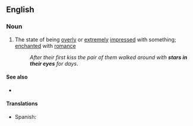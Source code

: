 ==English==

===Noun===
{{en-plural noun|head=[[star]]s [[in]] [[one's]] [[eye]]s}}

# {{lb|en|idiomatic|figuratively}} The state of being [[overly]] or [[extremely]] [[impressed]] with something; [[enchanted]] with [[romance]]
#: ''After their first kiss the pair of them walked around with '''stars in their eyes''' for days''.

====See also====
* {{l|en|starry-eyed}}

====Translations====
{{trans-top}}
* Spanish: {{t|es|hacer los ojos chiribitas}}
{{trans-mid}}
{{trans-bottom}}